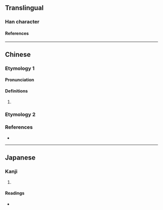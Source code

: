 {{character info}}
==Translingual==

===Han character===
{{Han char|rn=46|rad=山|as=20|sn=23|four=|canj=UTCE|ids=⿰山夔}}

====References====
{{Han ref|kx=0323.100|dkj=08653|hdz=10809.140|uh=5DD9}}

----

==Chinese==

===Etymology 1===
{{zh-forms}}

====Pronunciation====
{{zh-pron
|m=kuí
|cat=
}}

====Definitions====
{{zh-hanzi}}

# {{zh-used2|n}}

===Etymology 2===
{{zh-see|峱|v}}

===References===
* {{R:yue:Jyutping Database}}

----

==Japanese==

===Kanji===
{{ja-kanji|grade=|rs=山20}}

# {{rfdef|ja|sort=山20}}

====Readings====
* {{ja-readings|on=[[き]] (ki), [[ぎ]] (gi), [[どう]] (dō), [[のう]] (nō)|kun=}}